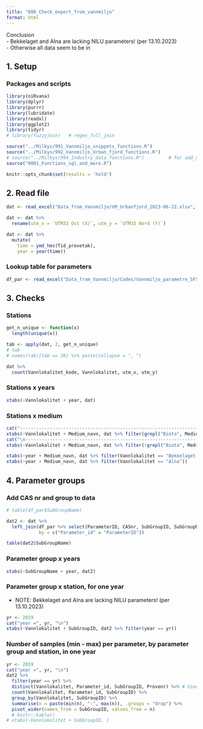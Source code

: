 ```yaml
---
title: "600_Check_export_from_vannmiljo"
format: html
---
```


Conclusion  
- Bekkelaget and Alna are lacking NILU parameters! (per 13.10.2023)    
- Otherwise all data seem to be in



## 1. Setup  

### Packages and scripts    

```r

library(niRvana)
library(dplyr)
library(purrr)
library(lubridate)
library(readxl)
library(ggplot2)
library(tidyr)
# library(fuzzyjoin)   # regex_full_join

source("../Milkys/991_Vannmiljo_snippets_functions.R")
source("../Milkys/992_Vannmiljo_Urban_fjord_functions.R")
# source("../Milkys/994_Industry_data_functions.R")         # for add_coordinates()
source("0001_Functions_sql_and_more.R")

knitr::opts_chunk$set(results = 'hold')

```

## 2. Read file   

```r

dat <- read_excel("Data_from_Vannmiljo/VM_Urbanfjord_2023-06-22.xlsx", guess_max = 80000)  

dat <- dat %>%
  rename(utm_x = `UTM33 Ost (X)`, utm_y = `UTM33 Nord (Y)`)

dat <- dat %>%
  mutate(
    time = ymd_hms(Tid_provetak),
    year = year(time))

```

### Lookup table for parameters   

```r

df_par <- read_excel("Data_from_Vannmiljo/Codes/Vannmiljo_parametre_SFS_2023-06-22.xlsx")  

```


## 3. Checks  

### Stations  

```r

get_n_unique <- function(x)
  length(unique(x))

tab <- apply(dat, 2, get_n_unique)
# tab
# names(tab)[tab == 20] %>% paste(collapse = ", ")

dat %>%
  count(Vannlokalitet_kode, Vannlokalitet, utm_x, utm_y)

```

### Stations x years  
```r

xtabs(~Vannlokalitet + year, dat)

```

### Stations x medium    
```r

cat("---------------------------------------------------------------------------\nBIOTA \n")
xtabs(~Vannlokalitet + Medium_navn, dat %>% filter(grepl("Biota", Medium_navn)))  
cat("\n---------------------------------------------------------------------------\nNON-BIOTA \n")
xtabs(~Vannlokalitet + Medium_navn, dat %>% filter(!grepl("Biota", Medium_navn)))  

```
```r

xtabs(~year + Medium_navn, dat %>% filter(Vannlokalitet == "Bekkelaget renseanlegg (STP)"))  
xtabs(~year + Medium_navn, dat %>% filter(Vannlokalitet == "Alna"))  

```

## 4. Parameter groups  

### Add CAS nr and group to data  
```r

# table(df_par$SubGroupName)  

dat2 <- dat %>%
  left_join(df_par %>% select(ParameterID, CASnr, SubGroupID, SubGroupName),
            by = c("Parameter_id" = "ParameterID"))

table(dat2$SubGroupName)

```


### Parameter group x years  
```r

xtabs(~SubGroupName + year, dat2)

```

### Parameter group x station, for one year    

- NOTE: Bekkelaget and Alna are lacking NILU parameters! (per 13.10.2023)    

```r

yr <- 2019
cat("year =", yr, "\n")
xtabs(~Vannlokalitet + SubGroupID, dat2 %>% filter(year == yr))

```

### Number of samples (min - max) per parameter, by parameter group and station, in one year  
```r

yr <- 2019
cat("year =", yr, "\n")
dat2 %>% 
  filter(year == yr) %>%
  distinct(Vannlokalitet, Parameter_id, SubGroupID, Provenr) %>% # View()
  count(Vannlokalitet, Parameter_id, SubGroupID) %>%
  group_by(Vannlokalitet, SubGroupID) %>%
  summarise(n = paste(min(n), "-", max(n)), .groups = "drop") %>%
  pivot_wider(names_from = SubGroupID, values_from = n) 
  # knitr::kable()
# xtabs(~Vannlokalitet + SubGroupID, )

```




